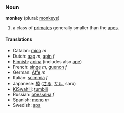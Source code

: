 ===Noun===
'''monkey''' (plural: [[monkeys]])

#a class of [[primate]]s generally smaller than the [[ape]]s.

====Translations====
*Catalan: [[mico]] ''m''
*Dutch: [[aap]] ''m'', [[apin]] ''f''
*[[Finnish]]: [[apina]] (includes also [[ape]])
*French: [[singe]] ''m'', [[guenon]] ''f''
*German: [[Affe]] ''m''
*Italian: [[scimmia]] ''f''
*Japanese: [[猿]] ([[さる]], [[サル]], saru)
*[[KiSwahili]]: [[tumbili]]
*Russian: [[обезьяна]] ''f''
*Spanish: [[mono]] ''m''
*Swedish: [[apa]]